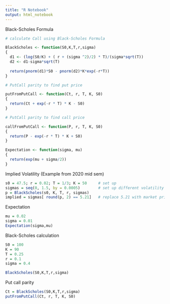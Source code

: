```yaml
---
title: "R Notebook"
output: html_notebook
---
```


Black-Scholes Formula

```r

# calculate Call using Black-Scholes Formula

BlackScholes <- function(S0,K,T,r,sigma)
{
  d1 <- (log(S0/K) + ( r + (sigma ^2)/2) * T)/(sigma*sqrt(T))
  d2 <- d1-sigma*sqrt(T)
  
  return(pnorm(d1)*S0 - pnorm(d2)*K*exp(-r*T))
}

# PutCall parity to find put price

putFromPutCall <- function(Ct, r, T, K, S0)
{
  return(Ct + exp(-r * T) * K - S0)
}

# PutCall parity to find call price

callFromPutCall <- function(P, r, T, K, S0)
{
  return(P - exp(-r * T) * K + S0)
}

Expectation <- function(sigma, mu)
{
  return(exp(mu + sigma/2))
}
```

Implied Volatility (Example from 2020 mid sem)

```r

s0 = 47.5; r = 0.02; T = 1/3; K = 50     # set up 
sigmas = seq(0, 1.5, by = 0.0005)        # set up different volatility
p = BlackScholes(s0, K, T, r, sigmas)    
implied = sigmas[ round(p, 2) == 5.21]   # replace 5.21 with market price of question

```

Expectation
```r
mu = 0.02
sigma = 0.01
Expectation(sigma,mu)

```


Black-Scholes calculation
```r
S0 = 100
K = 90
T = 0.25
r = 0.1
sigma = 0.4

BlackScholes(S0,K,T,r,sigma)

```

Put call parity
```r
Ct = BlackScholes(S0,K,T,r,sigma)
putFromPutCall(Ct, r, T, K, S0)
```

